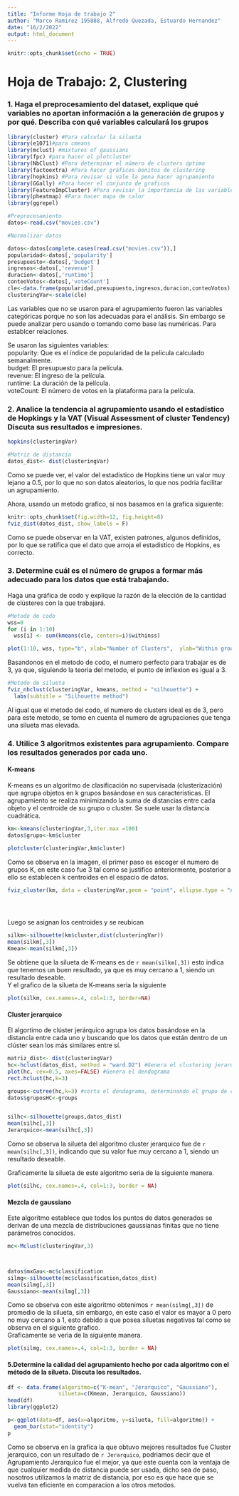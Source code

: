 ```yaml
---
title: "Informe Hoja de trabajo 2"
author: "Marco Ramirez 195888, Alfredo Quezada, Estuardo Hernandez"
date: "16/2/2022"
output: html_document
---
```


```r
knitr::opts_chunk$set(echo = TRUE)


```


# Hoja de Trabajo: 2, Clustering

### 1. Haga el preprocesamiento del dataset, explique qué variables no aportan información a la generación de grupos y por qué. Describa con qué variables calculará los grupos
```r

library(cluster) #Para calcular la silueta
library(e1071)#para cmeans
library(mclust) #mixtures of gaussians
library(fpc) #para hacer el plotcluster
library(NbClust) #Para determinar el número de clusters óptimo
library(factoextra) #Para hacer gráficos bonitos de clustering
library(hopkins) #Para revisar si vale la pena hacer agrupamiento
library(GGally) #Para hacer el conjunto de graficos
library(FeatureImpCluster) #Para revisar la importancia de las variables en los grupos.
library(pheatmap) #Para hacer mapa de calor
library(ggrepel)

#Preprocesamiento 
datos<-read.csv("movies.csv")

#Normalizar datos

datos<-datos[complete.cases(read.csv("movies.csv")),]
popularidad<-datos[,'popularity']
presupuesto<-datos[,'budget']
ingresos<-datos[,'revenue']
duracion<-datos[,'runtime']
conteoVotos<-datos[,'voteCount']
cle<-data.frame(popularidad,presupuesto,ingresos,duracion,conteoVotos)
clusteringVar<-scale(cle)

```
Las variables que no se usaron para el agrupamiento fueron las variables categóricas porque no son las adecuadas para el análisis. Sin embargo se puede analizar pero usando o tomando como base las numéricas. Para establcer relaciones.<br/>

Se usaron las siguientes variables:<br/> popularity: Que es el índice de popularidad de la película calculado semanalmente.<br/> budget: El presupuesto para la película.<br/> revenue: El ingreso de la película.<br/> runtime: La duración de la película.<br/> voteCount: El número de votos en la plataforma para la película.<br/> 

### 2. Analice la tendencia al agrupamiento usando el estadístico de Hopkings y la VAT (Visual Assessment of cluster Tendency) Discuta sus resultados e impresiones. 

```r

hopkins(clusteringVar)

#Matriz de distancia
datos_dist<- dist(clusteringVar)

```
Como se puede ver, el valor del estadistico de Hopkins tiene un valor muy lejano a 0.5, por lo que no son datos aleatorios, lo que nos podria facilitar un agrupamiento.  

Ahora, usando un metodo grafico, si nos basamos en la grafica siguiente: 

```r
knitr::opts_chunk$set(fig.width=12, fig.height=8) 
fviz_dist(datos_dist, show_labels = F)

```

Como se puede observar en la VAT, existen patrones, algunos definidos, por lo que se ratifica que el dato que arroja el estadistico de Hopkins, es correcto.




### 3. Determine cuál es el número de grupos a formar más adecuado para los datos que está trabajando. 
Haga una gráfica de codo y explique la razón de la elección de la cantidad de clústeres con la que 
trabajará.


``` r
#Metodo de codo
wss=0
for (i in 1:10) 
  wss[i] <- sum(kmeans(cle, centers=i)$withinss)

plot(1:10, wss, type="b", xlab="Number of Clusters",  ylab="Within groups sum of squares")


```
Basandonos en el metodo de codo, el numero perfecto para trabajar es de 3, ya que, siguiendo la teoria del metodo, el punto de inflexion es igual a 3.  



```r

#Metodo de silueta
fviz_nbclust(clusteringVar, kmeans, method = "silhouette") +
  labs(subtitle = "Silhouette method")

```
Al igual que el metodo del codo, el numero de clusters ideal es de 3, pero para este metodo, se tomo en cuenta el numero de agrupaciones que tenga una silueta mas elevada. 

### 4. Utilice 3 algoritmos existentes para agrupamiento. Compare los resultados generados por cada uno. 
#### K-means

K-means es un algoritmo de clasificación no supervisada (clusterización) que agrupa objetos en k grupos basándose en sus características. El agrupamiento se realiza minimizando la suma de distancias entre cada objeto y el centroide de su grupo o cluster. Se suele usar la distancia cuadrática.
 
```r


km<-kmeans(clusteringVar,3,iter.max =100)
datos$grupo<-km$cluster

plotcluster(clusteringVar,km$cluster) 
```

Como se observa en la imagen, el primer paso es escoger el numero de grupos K, en este caso fue 3 tal como se justifico anteriormente, posterior a ello se establecen k centroides en el espacio de datos.

```r

fviz_cluster(km, data = clusteringVar,geom = "point", ellipse.type = "norm")





```


Luego se asignan los centroides y se reubican
```r

silkm<-silhouette(km$cluster,dist(clusteringVar))
mean(silkm[,3]) 
Kmean<-mean(silkm[,3]) 

```
Se obtiene que la silueta de K-means es de `r mean(silkm[,3])` esto indica que tenemos un buen resultado, ya que es muy cercano a 1, siendo un resultado deseable. </br>
Y el grafico de la silueta de K-means seria la siguiente
```r

plot(silkm, cex.names=.4, col=1:3, border=NA)

```

#### Cluster jerarquico
El algortimo de clúster jerárquico agrupa los datos basándose en la distancia entre cada uno y buscando que los datos que están dentro de un clúster sean los más similares entre sí.

```r
matriz_dist<- dist(clusteringVar)
hc<-hclust(datos_dist, method = "ward.D2") #Genera el clustering jerarquico de los datos
plot(hc, cex=0.5, axes=FALSE) #Genera el dendograma
rect.hclust(hc,k=3)

groups<-cutree(hc,k=3) #corta el dendograma, determinando el grupo de cada fila
datos$gruposHC<-groups



```


```r
silhc<-silhouette(groups,datos_dist)
mean(silhc[,3]) 
Jerarquico<-mean(silhc[,3]) 


```

Como se observa la silueta del algoritmo cluster jerarquico fue de `r mean(silhc[,3])`, indicando que su valor fue muy cercano a 1, siendo un resultado deseable.</br>

Graficamente la silueta de este algoritmo seria de la siguiente manera.
```r
plot(silhc, cex.names=.4, col=1:3, border = NA)
```


#### Mezcla de gaussiano
Este algoritmo establece que todos los puntos de datos generados se derivan de una mezcla de distribuciones gaussianas finitas que no tiene parámetros conocidos.

```r
mc<-Mclust(clusteringVar,3)



datos$mxGau<-mc$classification
silmg<-silhouette(mc$classification,datos_dist)
mean(silmg[,3]) 
Gaussiano<-mean(silmg[,3]) 

```
Como se observa con este algoritmo obtenimos `r mean(silmg[,3])` de promedio de la silueta, sin embargo, en este caso el valor es mayor a 0 pero no muy cercano a 1, esto debido a que posea siluetas negativas tal como se observa en el siguiente grafico. 
</br>
Graficamente se veria de la siguiente manera.

```r
plot(silmg, cex.names=.4, col=1:3, border = NA)
```

#### 5.Determine la calidad del agrupamiento hecho por cada algoritmo con el método de la silueta. Discuta los resultados. 

```r
df <- data.frame(algoritmo=c("K-mean", "Jerarquico", "Gaussiano"),
                silueta=c(Kmean, Jerarquico, Gaussiano))
head(df)
library(ggplot2)

p<-ggplot(data=df, aes(x=algoritmo, y=silueta, fill=algoritmo)) +
  geom_bar(stat="identity")
p
```

Como se observa en la grafica la que obtuvo mejores resultados fue Cluster jerarquico, con un resultado de `r Jerarquico`, podriamos decir que el Agrupamiento Jerarquico fue el mejor, ya que este cuenta con la ventaja de que cualquier medida de distancia puede ser usada, dicho sea de paso, nosotros utilizamos la matriz de distancia, por eso es que hace que se vuelva tan eficiente en comparacion a los otros metodos. 
